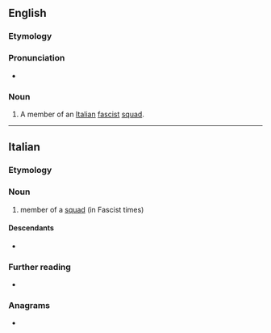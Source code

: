 ==English==

===Etymology===
{{bor|en|it|squadrista}}

===Pronunciation===
* {{IPA|en|/skwɒˈdɹɪstə/|/skwɒˈdɹiːstə/}}
{{rfap|en}}

===Noun===
{{en-noun|squadristi}}

# A member of an [[Italian]] [[fascist]] [[squad]].

----

==Italian==

===Etymology===
{{af|it|squadra|-ista}}

===Noun===
{{it-noun|mf|mpl=squadristi|fpl=squadriste}}

# member of a [[squad]] (in Fascist times)

====Descendants====
* {{desc|en|squadrista|bor=1}}

===Further reading===
* {{R:it:Treccani}}

===Anagrams===
* {{anagrams|it|a=aadiqrsstu|squadrasti}}